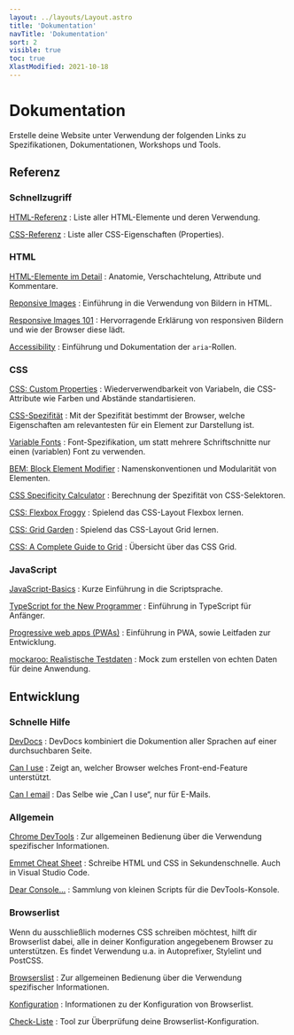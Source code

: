 ```yaml
---
layout: ../layouts/Layout.astro
title: 'Dokumentation'
navTitle: 'Dokumentation'
sort: 2
visible: true
toc: true
XlastModified: 2021-10-18
---
```



# Dokumentation

<Lead>
  Erstelle deine Website unter Verwendung der folgenden Links zu
  Spezifikationen, Dokumentationen, Workshops und Tools.
</Lead>

## Referenz

### Schnellzugriff

[HTML-Referenz](https://developer.mozilla.org/en-US/docs/Web/HTML/Element)
: Liste aller HTML-Elemente und deren Verwendung.

[CSS-Referenz](https://developer.mozilla.org/en-US/docs/Web/CSS/Reference)
: Liste aller CSS-Eigenschaften (Properties).

### HTML

[HTML-Elemente im Detail](https://developer.mozilla.org/en-US/docs/Learn/HTML/Introduction_to_HTML/Getting_started#anatomy_of_an_html_element)
: Anatomie, Verschachtelung, Attribute und Kommentare.

[Reponsive Images](https://developer.mozilla.org/en-US/docs/Learn/HTML/Multimedia_and_embedding/Responsive_images)
: Einführung in die Verwendung von Bildern in HTML.

[Responsive Images 101](https://cloudfour.com/thinks/responsive-images-101-definitions/)
: <ItemInfo type="article"/> Hervorragende Erklärung von responsiven Bildern und wie der Browser diese lädt.

[Accessibility](https://developer.mozilla.org/en-US/docs/Web/Accessibility)
: Einführung und Dokumentation der `aria`-Rollen.

### CSS

[CSS: Custom Properties](https://developer.mozilla.org/en-US/docs/Web/CSS/Using_CSS_custom_properties)
: Wiederverwendbarkeit von Variabeln, die CSS-Attribute wie Farben und Abstände standartisieren.

[CSS-Spezifität](https://developer.mozilla.org/en-US/docs/Web/CSS/Specificity)
: Mit der Spezifität bestimmt der Browser, welche Eigenschaften am relevantesten für ein Element zur Darstellung ist.

[Variable Fonts](https://developer.mozilla.org/en-US/docs/Web/CSS/CSS_Fonts/Variable_Fonts_Guide)
: Font-Spezifikation, um statt mehrere Schriftschnitte nur einen (variablen) Font zu verwenden.

[BEM: Block Element Modifier](http://getbem.com/naming/)
: Namenskonventionen und Modularität von Elementen.

[CSS Specificity Calculator](https://cssbootcamp.com/css/specificity-calculator)
: <ItemInfo type="tool"/> Berechnung der Spezifität von CSS-Selektoren.

[CSS: Flexbox Froggy](https://flexboxfroggy.com/#de)
: <ItemInfo type="game"/> Spielend das CSS-Layout Flexbox lernen.

[CSS: Grid Garden](https://cssgridgarden.com/#de)
: <ItemInfo type="game"/> Spielend das CSS-Layout Grid lernen.

[CSS: A Complete Guide to Grid](https://css-tricks.com/snippets/css/complete-guide-grid/)
: <ItemInfo type="game"/> Übersicht über das CSS Grid.

### JavaScript

[JavaScript-Basics](https://developer.mozilla.org/en-US/docs/Learn/Getting_started_with_the_web/JavaScript_basics)
: Kurze Einführung in die Scriptsprache.

[TypeScript for the New Programmer](https://www.typescriptlang.org/docs/handbook/typescript-in-5-minutes.html)
: Einführung in TypeScript für Anfänger.

[Progressive web apps (PWAs)](https://developer.mozilla.org/en-US/docs/Web/Progressive_web_apps)
: Einführung in PWA, sowie Leitfaden zur Entwicklung.

[mockaroo: Realistische Testdaten](https://www.mockaroo.com/)
: <ItemInfo type="tool"/> Mock zum erstellen von echten Daten für deine Anwendung.

## Entwicklung

### Schnelle Hilfe

[DevDocs](https://devdocs.io/)
: DevDocs kombiniert die Dokumention aller Sprachen auf einer durchsuchbaren Seite.

[Can I use](https://caniuse.com/)
: Zeigt an, welcher Browser welches Front-end-Feature unterstützt.

[Can I email](https://www.caniemail.com/)
: Das Selbe wie „Can I use“, nur für E-Mails.

### Allgemein

[Chrome DevTools](https://developer.chrome.com/docs/devtools/overview/)
: Zur allgemeinen Bedienung über die Verwendung spezifischer Informationen.

[Emmet Cheat Sheet](https://docs.emmet.io/cheat-sheet/)
: Schreibe HTML und CSS in Sekundenschnelle. Auch in Visual Studio Code.

[Dear Console…](https://codepo8.github.io/dearconsole/)
: Sammlung von kleinen Scripts für die DevTools-Konsole.

### Browserlist

Wenn du ausschließlich modernes CSS schreiben möchtest, hilft dir Browserlist dabei, alle in deiner Konfiguration angegebenem Browser zu unterstützen. Es findet Verwendung u.a. in Autoprefixer, Stylelint und PostCSS.

[Browserslist](https://github.com/browserslist/browserslist#browserslist-)
: Zur allgemeinen Bedienung über die Verwendung spezifischer Informationen.

[Konfiguration](https://browsersl.ist/)
: Informationen zu der Konfiguration von Browserlist.

[Check-Liste](https://browserslist.dev/)
: Tool zur Überprüfung deine Browserlist-Konfiguration.
